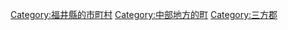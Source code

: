 {{Commonscat|Mihama, Fukui}}
{{Catmore}}

{{DEFAULTSORT:Mihama}}
[[Category:福井縣的市町村|Category:福井縣的市町村]]
[[Category:中部地方的町|Category:中部地方的町]]
[[Category:三方郡|Category:三方郡]]
